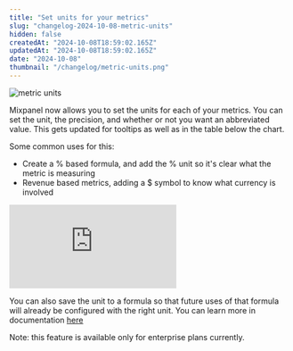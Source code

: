 ```yaml
---
title: "Set units for your metrics"
slug: "changelog-2024-10-08-metric-units"
hidden: false
createdAt: "2024-10-08T18:59:02.165Z"
updatedAt: "2024-10-08T18:59:02.165Z"
date: "2024-10-08"
thumbnail: "/changelog/metric-units.png"
---
```

![metric units](/changelog/metric-units.png)

Mixpanel now allows you to set the units for each of your metrics. You can set the unit, the precision, and whether or not you want an abbreviated value. This gets updated for tooltips as well as in the table below the chart.

Some common uses for this:
- Create a % based formula, and add the % unit so it's clear what the metric is measuring
- Revenue based metrics, adding a $ symbol to know what currency is involved

<div style={{position: 'relative', paddingBottom: '64.90384615384616%', height: 0}}>
    <iframe src="https://www.loom.com/embed/da48de90f0fb4e72872b401cad8ed18f"
        frameBorder="0"
        webkitallowfullscreen="true" mozallowfullscreen="true" allowFullScreen
        style={{position: 'absolute', 'top': 0, 'left': 0, 'width': '100%', 'height': '100%'}}>
    </iframe>
</div>

You can also save the unit to a formula so that future uses of that formula will already be configured with the right unit. You can learn more in documentation [here](/docs/features/chart-customization#metric-units)

Note: this feature is available only for enterprise plans currently.
